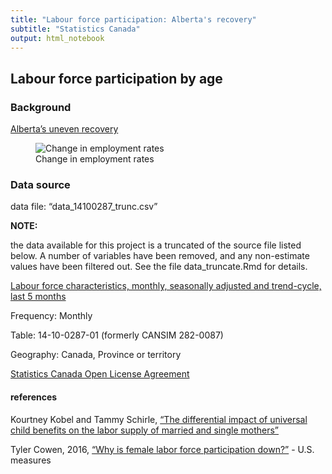 ```yaml
---
title: "Labour force participation: Alberta's recovery"
subtitle: "Statistics Canada"
output: html_notebook
---
```



## Labour force participation by age

### Background

[Alberta's uneven recovery](https://www.macleans.ca/economy/economicanalysis/the-most-important-charts-to-watch-in-2019/)



![Change in employment rates](Trevor-Tombe-Alberta-employment.png)


### Data source

data file: "data_14100287_trunc.csv"

**NOTE:** 

the data available for this project is a truncated of the source file listed below. A number of variables have been removed, and any non-estimate values have been filtered out. See the file data_truncate.Rmd for details.




[Labour force characteristics, monthly, seasonally adjusted and trend-cycle, last 5 months](https://www150.statcan.gc.ca/t1/tbl1/en/tv.action?pid=1410028701)

Frequency: Monthly

Table: 14-10-0287-01 (formerly CANSIM 282-0087)

Geography: Canada, Province or territory


[Statistics Canada Open License Agreement](http://www.statcan.gc.ca/eng/reference/licence)




#### references

Kourtney Kobel and Tammy Schirle, ["The differential impact of universal child benefits on the labor supply of married and single mothers"](http://www.lcerpa.org/public/papers/LCERPA_2015_11.pdf)

Tyler Cowen, 2016, ["Why is female labor force participation down?"](http://marginalrevolution.com/marginalrevolution/2016/11/female-labor-force-participation.html) - U.S. measures


